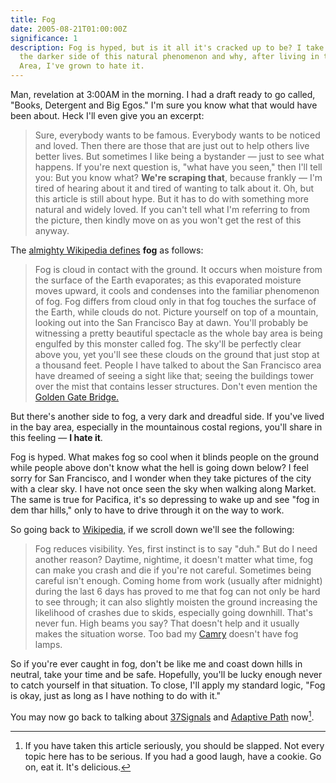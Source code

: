 ```yaml
---
title: Fog
date: 2005-08-21T01:00:00Z
significance: 1
description: Fog is hyped, but is it all it's cracked up to be? I take a look at
  the darker side of this natural phenomenon and why, after living in the Bay
  Area, I've grown to hate it.
---
```


Man, revelation at 3:00AM in the morning. I had a draft ready to go called, "Books, Detergent and Big Egos." I'm sure you know what that would have been about. Heck I'll even give you an excerpt:

> Sure, everybody wants to be famous. Everybody wants to be noticed and loved. Then there are those that are just out to help others live better lives. But sometimes I like being a bystander — just to see what happens. If you're next question is, "what have you seen," then I'll tell you:
But you know what? **We're scraping that**, because frankly — I'm tired of hearing about it and tired of wanting to talk about it. Oh, but this article is still about hype. But it has to do with something more natural and widely loved. If you can't tell what I'm referring to from the picture, then kindly move on as you won't get the rest of this anyway.

The [almighty Wikipedia defines][1] **fog** as follows:

> Fog is cloud in contact with the ground. It occurs when moisture from the surface of the Earth evaporates; as this evaporated moisture moves upward, it cools and condenses into the familiar phenomenon of fog. Fog differs from cloud only in that fog touches the surface of the Earth, while clouds do not.
Picture yourself on top of a mountain, looking out into the San Francisco Bay at dawn. You'll probably be witnessing a pretty beautiful spectacle as the whole bay area is being engulfed by this monster called fog. The sky'll be perfectly clear above you, yet you'll see these clouds on the ground that just stop at a thousand feet. People I have talked to about the San Francisco area have dreamed of seeing a sight like that; seeing the buildings tower over the mist that contains lesser structures. Don't even mention the [Golden Gate Bridge.][2]

But there's another side to fog, a very dark and dreadful side. If you've lived in the bay area, especially in the mountainous costal regions, you'll share in this feeling — **I hate it**.

Fog is hyped. What makes fog so cool when it blinds people on the ground while people above don't know what the hell is going down below? I feel sorry for San Francisco, and I wonder when they take pictures of the city with a clear sky. I have not once seen the sky when walking along Market. The same is true for Pacifica, it's so depressing to wake up and see "fog in dem thar hills," only to have to drive through it on the way to work.

So going back to [Wikipedia,][1] if we scroll down we'll see the following:

> Fog reduces visibility.
Yes, first instinct is to say "duh." But do I need another reason? Daytime, nightime, it doesn't matter what time, fog can make you crash and die if you're not careful. Sometimes being careful isn't enough. Coming home from work (usually after midnight) during the last 6 days has proved to me that fog can not only be hard to see through; it can also slightly moisten the ground increasing the likelihood of crashes due to skids, especially going downhill. That's never fun. High beams you say? That doesn't help and it usually makes the situation worse. Too bad my [Camry][3] doesn't have fog lamps.

So if you're ever caught in fog, don't be like me and coast down hills in neutral, take your time and be safe. Hopefully, you'll be lucky enough never to catch yourself in that situation. To close, I'll apply my standard logic, "Fog is okay, just as long as I have nothing to do with it."

You may now go back to talking about [37Signals][4] and [Adaptive Path][5] now[^1].

[^1]: If you have taken this article seriously, you should be slapped. Not every topic here has to be serious. If you had a good laugh, have a cookie. Go on, eat it. It's delicious.

[1]: http://en.wikipedia.org/wiki/Fog
[2]: http://images.art.com/images/PRODUCTS/large/10076000/10076984.jpg
[3]: http://www.internetautoguide.com/reviews/45-int/midsize-cars/toyota/camry/2000/
[4]: http://37signals.com/
[5]: http://adaptivepath.com/
